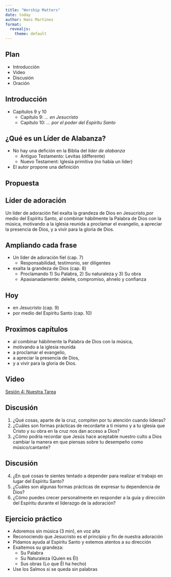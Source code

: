 ```yaml
---
title: "Worship Matters"
date: today
author: Hans Martinez
format:
  revealjs: 
    theme: default
---
```

## Plan

- Introducción
- Video
- Discusión
- Oración

## Introducción

- Capítulos 9  y 10 
    - Capítulo 9: *... en Jesucristo*
    - Capítulo 10: *... por el poder del Espíritu Santo*

## ¿Qué es un Líder de Alabanza?

- No hay una defición en la Biblia del *líder de alabanza*
    - Antiguo Testamento: Levitas (differente)
    - Nuevo Testament: Iglesia primitiva (no había un líder)
- El autor propone una definición

## Propuesta

::: {.callout-note icon="false"}
## Líder de adoración
Un líder de adoración fiel exalta la grandeza de Dios en Jesucristo,por medio del Espíritu Santo, al combinar hábilmente la Palabra de Dios con la música, motivando a la iglesia reunida a proclamar el evangelio, a apreciar la presencia de Dios, y a vivir para la gloria de Dios.
:::

## Ampliando cada frase

::: {.incremental}

- Un líder de adoración fiel (cap. 7)
    - Responsabilidad, testimonio,  ser diligentes
- exalta la grandeza de Dios (cap. 8)
    - Proclamando 1) Su Palabra, 2) Su naturaleza y 3) Su obra
    - Apasianadamente: deleite, compromiso, ahnelo y confianza
:::

## Hoy

- en Jesucristo (cap. 9)
- por medio del Espíritu Santo (cap. 10)

## Proximos capítulos

- al combinar hábilmente la Palabra de Dios con la música,
- motivando a la iglesia reunida
- a proclamar el evangelio,
- a apreciar la presencia de Dios,
- y a vivir para la gloria de Dios.


## Video

<!-- {{< video  width="100%" height="100%" >}} -->

[Sesión 4: Nuestra Tarea](https://vimeo.com/220563046){width="100%" height="100%"}

## Discusión

::: {.incremental}

(@) ¿Qué cosas, aparte de la cruz, compiten por tu atención cuando lideras?
(@) ¿Cuáles son formas prácticas de recordarte a ti mismo y a tu iglesia que Cristo y su obra en la cruz nos dan acceso a Dios?
(@) ¿Cómo podría recordar que Jesús hace aceptable nuestro culto a Dios cambiar la manera en que piensas sobre tu desempeño como músico/cantante?

:::


## Discusión 

::: {.incremental}

(@) ¿En qué cosas te sientes tentado a depender para realizar el trabajo en lugar del Espíritu Santo?
(@) ¿Cuáles son algunas formas prácticas de expresar tu dependencia de Dios?
(@) ¿Cómo puedes crecer personalmente en responder a la guía y dirección del Espíritu durante el liderazgo de la adoración?

:::

## Ejercicio práctico {.smaller}

- Adoremos sin música (3 min), en voz alta
- Reconociendo que Jesucristo es el principio y fin de nuestra adoración
- Pidamos ayuda al Espiritu Santo y estemos atentos a su dirección
- Exaltemos su grandeza:
    - Su Palabra
    - Su Naturaleza (Quien es Él)
    - Sus obras (Lo que Él ha hecho)
- Use los Salmos si se queda sin palabras